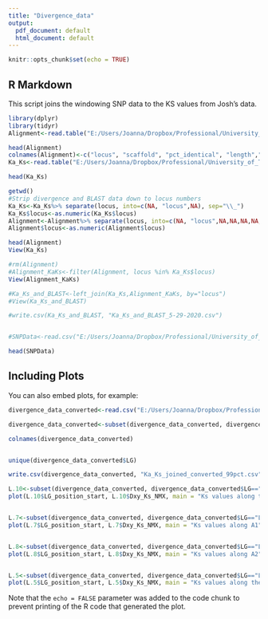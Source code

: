 ```yaml
---
title: "Divergence_data"
output:
  pdf_document: default
  html_document: default
---
```


```r
knitr::opts_chunk$set(echo = TRUE)
```

## R Markdown


This script joins the windowing SNP data to the KS values from Josh's data. 

```r
library(dplyr)
library(tidyr)
Alignment<-read.table("E:/Users/Joanna/Dropbox/Professional/University_of_Toronto/Genomics/Rumex_genome_paper/Finalized_analyses/Windowed_analyses/Divergence_data/HastTranscriptomeAssemblyToHiCBLAST_Unique_max_target_seqs_5_27_2019", header=F)

head(Alignment)
colnames(Alignment)<-c("locus", "scaffold", "pct_identical", "length","n_mismatch","n_gaps", "q_start","q_end","ref_start","ref_end", "evalue","bitscore")
Ka_Ks<-read.table("E:/Users/Joanna/Dropbox/Professional/University_of_Toronto/Genomics/Rumex_genome_paper/Finalized_analyses/Windowed_analyses/Divergence_data/Ks_values_from_Hough_2014.txt", header = T)

head(Ka_Ks)

getwd()
#Strip divergence and BLAST data down to locus numbers
Ka_Ks<-Ka_Ks%>% separate(locus, into=c(NA, "locus",NA), sep="\\_")
Ka_Ks$locus<-as.numeric(Ka_Ks$locus)
Alignment<-Alignment%>% separate(locus, into=c(NA, "locus",NA,NA,NA,NA,NA,NA,NA,NA,NA,NA,NA), sep="\\_")
Alignment$locus<-as.numeric(Alignment$locus)

head(Alignment)
View(Ka_Ks)

#rm(Alignment)
#Alignment_KaKs<-filter(Alignment, locus %in% Ka_Ks$locus)
View(Alignment_KaKs)

#Ka_Ks_and_BLAST<-left_join(Ka_Ks,Alignment_KaKs, by="locus")
#View(Ka_Ks_and_BLAST)

#write.csv(Ka_Ks_and_BLAST, "Ka_Ks_and_BLAST_5-29-2020.csv")


#SNPData<-read.csv("E:/Users/Joanna/Dropbox/Professional/University_of_Toronto/Genomics/Rumex_genome_paper/Finalized_analyses/Windowed_analyses/12-17-19-All_SNPs_joined.csv")

head(SNPData)


```

## Including Plots

You can also embed plots, for example:

```r

divergence_data_converted<-read.csv("E:/Users/Joanna/Dropbox/Professional/University_of_Toronto/Genomics/Rumex_genome_paper/Finalized_analyses/Windowed_analyses/Divergence_data/Ka_Ks_joined_converted.csv")

divergence_data_converted<-subset(divergence_data_converted, divergence_data_converted$pct_identical>99)

colnames(divergence_data_converted)


unique(divergence_data_converted$LG)

write.csv(divergence_data_converted, "Ka_Ks_joined_converted_99pct.csv")

L.10<-subset(divergence_data_converted, divergence_data_converted$LG=="L.10")
plot(L.10$LG_position_start, L.10$Dxy_Ks_NMX, main = "Ks values along the sex chromosome", ylab = "KS from Josh's data", xlab = "Position on chromosome", ylim=c(0,.1))


L.7<-subset(divergence_data_converted, divergence_data_converted$LG=="L.7")
plot(L.7$LG_position_start, L.7$Dxy_Ks_NMX, main = "Ks values along A1", ylab = "KS from Josh's data", xlab = "Position on chromosome", ylim=c(0,.1))


L.8<-subset(divergence_data_converted, divergence_data_converted$LG=="L.8")
plot(L.8$LG_position_start, L.8$Dxy_Ks_NMX, main = "Ks values along A2", ylab = "KS from Josh's data", xlab = "Position on chromosome", ylim=c(0,.1))


L.5<-subset(divergence_data_converted, divergence_data_converted$LG=="L.5")
plot(L.5$LG_position_start, L.5$Dxy_Ks_NMX, main = "Ks values along the neo", ylab = "KS from Josh's data", xlab = "Position on chromosome", ylim=c(0,.1))

```

Note that the `echo = FALSE` parameter was added to the code chunk to prevent printing of the R code that generated the plot.
